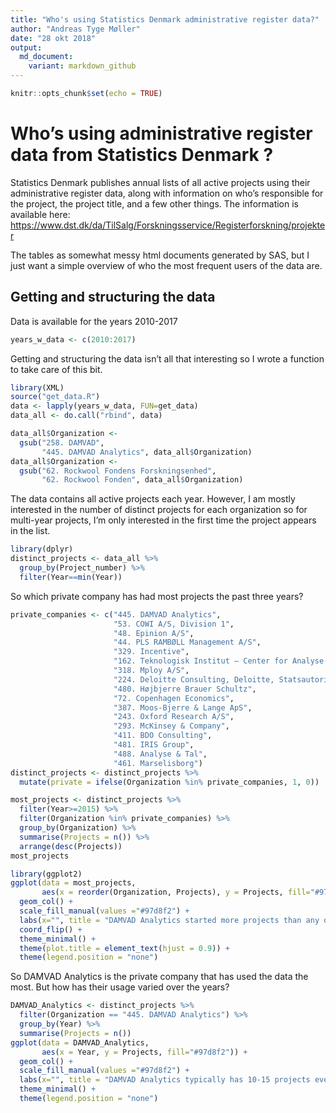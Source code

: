 ```yaml
---
title: "Who's using Statistics Denmark administrative register data?"
author: "Andreas Tyge Møller"
date: "28 okt 2018"
output:
  md_document:
    variant: markdown_github
---
```


```r
knitr::opts_chunk$set(echo = TRUE)
```

# Who's using administrative register data from Statistics Denmark ?

Statistics Denmark publishes annual lists of all active projects using their
administrative register data, along with information on who's responsible for 
the project, the project title, and a few other things. The information is 
available here: 
<https://www.dst.dk/da/TilSalg/Forskningsservice/Registerforskning/projekter>

The tables as somewhat messy html documents generated by SAS, but I just want a 
simple overview of who the most frequent users of the data are.

## Getting and structuring the data
Data is available for the years 2010-2017
```r
years_w_data <- c(2010:2017)
```

Getting and structuring the data isn't all that interesting so I wrote a
function to take care of this bit.
```r
library(XML)
source("get_data.R")
data <- lapply(years_w_data, FUN=get_data)
data_all <- do.call("rbind", data)
```
```r
data_all$Organization <-
  gsub("258. DAMVAD",
       "445. DAMVAD Analytics", data_all$Organization)
data_all$Organization <-
  gsub("62. Rockwool Fondens Forskningsenhed",
       "62. Rockwool Fonden", data_all$Organization)
```

The data contains all active projects each year. However, I am mostly interested
in the number of distinct projects for each organization so for multi-year
projects, I'm only interested in the first time the project appears in the list.
```r
library(dplyr)
distinct_projects <- data_all %>% 
  group_by(Project_number) %>% 
  filter(Year==min(Year))
```

So which private company has had most projects the past three years?
```r
private_companies <- c("445. DAMVAD Analytics",
                       "53. COWI A/S, Division 1",
                       "48. Epinion A/S",
                       "44. PLS RAMBØLL Management A/S",
                       "329. Incentive",
                       "162. Teknologisk Institut – Center for Analyse og Erhvervsfremme",
                       "318. Mploy A/S",
                       "224. Deloitte Consulting, Deloitte, Statsautoriseret Revisionspartnerselskab",
                       "480. Højbjerre Brauer Schultz",
                       "72. Copenhagen Economics",
                       "387. Moos-Bjerre & Lange ApS",
                       "243. Oxford Research A/S",
                       "293. McKinsey & Company",
                       "411. BDO Consulting",
                       "481. IRIS Group",
                       "488. Analyse & Tal",
                       "461. Marselisborg")
distinct_projects <- distinct_projects %>% 
  mutate(private = ifelse(Organization %in% private_companies, 1, 0))
```
```r
most_projects <- distinct_projects %>% 
  filter(Year>=2015) %>%
  filter(Organization %in% private_companies) %>% 
  group_by(Organization) %>% 
  summarise(Projects = n()) %>% 
  arrange(desc(Projects))
most_projects
```
```r
library(ggplot2)
ggplot(data = most_projects,
       aes(x = reorder(Organization, Projects), y = Projects, fill="#97d8f2")) +
  geom_col() +
  scale_fill_manual(values ="#97d8f2") +
  labs(x="", title = "DAMVAD Analytics started more projects than any other private company in the past three years") +
  coord_flip() +
  theme_minimal() +
  theme(plot.title = element_text(hjust = 0.9)) +
  theme(legend.position = "none")
```

So DAMVAD Analytics is the private company that has used the data the most. But
how has their usage varied over the years?
```r
DAMVAD_Analytics <- distinct_projects %>% 
  filter(Organization == "445. DAMVAD Analytics") %>% 
  group_by(Year) %>% 
  summarise(Projects = n())
ggplot(data = DAMVAD_Analytics,
       aes(x = Year, y = Projects, fill="#97d8f2")) +
  geom_col() +
  scale_fill_manual(values ="#97d8f2") +
  labs(x="", title = "DAMVAD Analytics typically has 10-15 projects every year") +
  theme_minimal() +
  theme(legend.position = "none")
```
